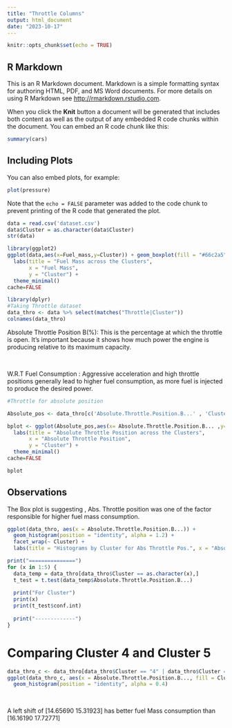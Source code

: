 ```yaml
---
title: "Throttle Columns"
output: html_document
date: "2023-10-17"
---
```


```r
knitr::opts_chunk$set(echo = TRUE)
```

## R Markdown

This is an R Markdown document. Markdown is a simple formatting syntax for authoring HTML, PDF, and MS Word documents. For more details on using R Markdown see <http://rmarkdown.rstudio.com>.

When you click the **Knit** button a document will be generated that includes both content as well as the output of any embedded R code chunks within the document. You can embed an R code chunk like this:

```r
summary(cars)
```

## Including Plots

You can also embed plots, for example:

```r
plot(pressure)
```

Note that the `echo = FALSE` parameter was added to the code chunk to prevent printing of the R code that generated the plot.

```r
data = read.csv('dataset.csv')
data$Cluster = as.character(data$Cluster)
str(data)
```
```r
library(ggplot2)
ggplot(data,aes(x=Fuel_mass,y=Cluster)) + geom_boxplot(fill = "#66c2a5", color = "#7570b3") + 
  labs(title = "Fuel Mass across the Clusters",
       x = "Fuel Mass",
       y = "Cluster") +  
  theme_minimal() 
cache=FALSE
```


```r
library(dplyr)
#Taking Throttle dataset
data_thro <- data %>% select(matches("Throttle|Cluster"))
colnames(data_thro)
```
<p> 
Absolute Throttle Position B(%): 
  This is the percentage at which the throttle is open. It's important because it shows how much power the engine is producing relative to its maximum capacity.

</p>

<br>
<p>
W.R.T Fuel Consumption :
 Aggressive acceleration and high throttle positions generally lead to higher fuel consumption, as more fuel is injected to produce the desired power.
 </p>
 

```r
#Throttle for absolute position

Absolute_pos <- data_thro[c('Absolute.Throttle.Position.B...' , 'Cluster')]

bplot <- ggplot(Absolute_pos,aes(x= Absolute.Throttle.Position.B... ,y=Cluster)) + geom_boxplot(fill = "red", color = "black") + 
  labs(title = "Absolute Throttle Position across the Clusters",
       x = "Absolute Throttle Position",
       y = "Cluster") +  
  theme_minimal() 
cache=FALSE

bplot
```

<h2> Observations </h2>
<p>

The Box plot is suggesting , Abs. Throttle position was one of the factor responsible for higher fuel mass consumption.

</p>
```r
ggplot(data_thro, aes(x = Absolute.Throttle.Position.B...)) +
  geom_histogram(position = "identity", alpha = 1.2) +
  facet_wrap(~ Cluster) +  
  labs(title = "Histograms by Cluster for Abs Throttle Pos.", x = "Absolute_Throttle_position", y = "Frequency")
```
```r
print("===============")
for (x in 1:5) {
  data_temp = data_thro[data_thro$Cluster == as.character(x),]
  t_test = t.test(data_temp$Absolute.Throttle.Position.B...)
  
  print("For Cluster")
  print(x)
  print(t_test$conf.int)
  
  print("-------------")
}
```
# Comparing Cluster 4 and Cluster 5
```r
data_thro_c <- data_thro[data_thro$Cluster == "4" | data_thro$Cluster == "5",]
ggplot(data_thro_c, aes(x = Absolute.Throttle.Position.B..., fill = Cluster)) +
  geom_histogram(position = "identity", alpha = 0.4)
```
<br>

<Observations>

<p>
A left shift of [14.65690 15.31923] has better fuel Mass consumption than [16.16190 17.72771]
</p>





